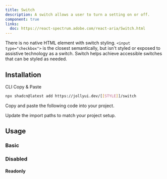 ```yaml
---
title: Switch
description: A switch allows a user to turn a setting on or off.
component: true
links:
  doc: https://react-spectrum.adobe.com/react-aria/Switch.html
---
```


There is no native HTML element with switch styling. `<input type="checkbox">` is the closest semantically, but isn't styled or exposed to assistive technology as a switch. Switch helps achieve accessible switches that can be styled as needed.

<ComponentPreview name="switch-demo" />

## Installation

<Tabs defaultValue="cli">

<TabsList>
  <TabsTrigger value="cli">CLI</TabsTrigger>
  <TabsTrigger value="manual">Copy & Paste</TabsTrigger>
</TabsList>

<TabsContent value="cli">

```bash
npx shadcn@latest add https://jollyui.dev/[[STYLE]]/switch
```

</TabsContent>

<TabsContent value="manual">

<Steps>

<Step>Copy and paste the following code into your project.</Step>

<ComponentSource name="switch" />

<Step>Update the import paths to match your project setup.</Step>

</Steps>

</TabsContent>

</Tabs>

## Usage

### Basic

<ComponentPreview name="switch-demo" />

### Disabled

<ComponentPreview name="switch-disabled" />

#### Readonly

<ComponentPreview name="switch-readonly" />
